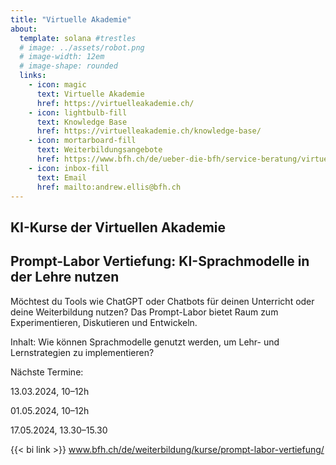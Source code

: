 ```yaml
---
title: "Virtuelle Akademie"
about:
  template: solana #trestles
  # image: ../assets/robot.png
  # image-width: 12em
  # image-shape: rounded
  links:
    - icon: magic
      text: Virtuelle Akademie
      href: https://virtuelleakademie.ch/
    - icon: lightbulb-fill
      text: Knowledge Base
      href: https://virtuelleakademie.ch/knowledge-base/
    - icon: mortarboard-fill
      text: Weiterbildungsangebote
      href: https://www.bfh.ch/de/ueber-die-bfh/service-beratung/virtuelle-akademie/
    - icon: inbox-fill
      text: Email
      href: mailto:andrew.ellis@bfh.ch
---
```


## KI-Kurse der Virtuellen Akademie

<!-- ### KI-basierte Schreibtools in der Lehre -->

:::{.callout-note appearance="simple"}
## Prompt-Labor Vertiefung: KI-Sprachmodelle in der Lehre nutzen
Möchtest du Tools wie ChatGPT oder Chatbots für deinen Unterricht oder deine Weiterbildung nutzen? Das Prompt-Labor bietet Raum zum Experimentieren, Diskutieren und Entwickeln.

Inhalt:
Wie können Sprachmodelle genutzt werden, um Lehr- und Lernstrategien zu implementieren?

Nächste Termine:

13.03.2024, 10–12h

01.05.2024, 10–12h

17.05.2024, 13.30–15.30

{{< bi link >}} [www.bfh.ch/de/weiterbildung/kurse/prompt-labor-vertiefung/](https://www.bfh.ch/de/weiterbildung/kurse/prompt-labor-vertiefung/)
:::


